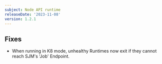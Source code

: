 ```yaml
---
subject: Node API runtime
releaseDate: '2023-11-08'
version: 1.2.1
---
```


## Fixes

* When running in K8 mode, unhealthy Runtimes now exit if they cannot reach SJM's 'Job' Endpoint.
